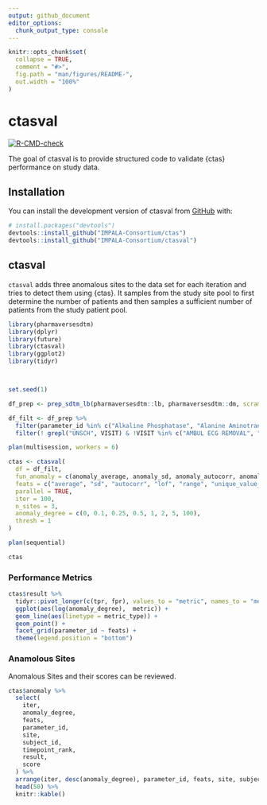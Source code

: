 ```yaml
---
output: github_document
editor_options: 
  chunk_output_type: console
---
```


<!-- README.md is generated from README.Rmd. Please edit that file -->

```r
knitr::opts_chunk$set(
  collapse = TRUE,
  comment = "#>",
  fig.path = "man/figures/README-",
  out.width = "100%"
)
```

# ctasval

<!-- badges: start -->

[![R-CMD-check](https://github.com/IMPALA-Consortium/ctasval/actions/workflows/R-CMD-check.yaml/badge.svg)](https://github.com/IMPALA-Consortium/ctasval/actions/workflows/R-CMD-check.yaml)

<!-- badges: end -->

The goal of ctasval is to provide structured code to validate {ctas} performance on study data.

## Installation

You can install the development version of ctasval from [GitHub](https://github.com/) with:

``` r
# install.packages("devtools")
devtools::install_github("IMPALA-Consortium/ctas")
devtools::install_github("IMPALA-Consortium/ctasval")
```

## ctasval

`ctasval` adds three anomalous sites to the data set for each iteration and tries to detect them using {ctas}. It samples from the study site pool to first determine the number of patients and then samples a sufficient number of patients from the study patient pool.

```r

library(pharmaversesdtm)
library(dplyr)
library(future)
library(ctasval)
library(ggplot2)
library(tidyr)



set.seed(1)

df_prep <- prep_sdtm_lb(pharmaversesdtm::lb, pharmaversesdtm::dm, scramble = TRUE)

df_filt <- df_prep %>%
  filter(parameter_id %in% c("Alkaline Phosphatase", "Alanine Aminotransferase")) %>%
  filter(! grepl("UNSCH", VISIT) & !VISIT %in% c("AMBUL ECG REMOVAL", "RETRIEVAL"))

plan(multisession, workers = 6)

ctas <- ctasval(
  df = df_filt,
  fun_anomaly = c(anomaly_average, anomaly_sd, anomaly_autocorr, anomaly_lof, anomaly_range, anomaly_unique_value_count_relative),
  feats = c("average", "sd", "autocorr", "lof", "range", "unique_value_count_relative"),
  parallel = TRUE,
  iter = 100,
  n_sites = 3,
  anomaly_degree = c(0, 0.1, 0.25, 0.5, 1, 2, 5, 100),
  thresh = 1
)

plan(sequential)

ctas
```

### Performance Metrics

```r
ctas$result %>%
  tidyr::pivot_longer(c(tpr, fpr), values_to = "metric", names_to = "metric_type") %>%
  ggplot(aes(log(anomaly_degree),  metric)) +
  geom_line(aes(linetype = metric_type)) +
  geom_point() +
  facet_grid(parameter_id ~ feats) +
  theme(legend.position = "bottom")
```

### Anamolous Sites

Anomalous Sites and their scores can be reviewed.

```r
ctas$anomaly %>%
  select(
    iter,
    anomaly_degree,
    feats,
    parameter_id,
    site,
    subject_id,
    timepoint_rank,
    result,
    score
  ) %>%
  arrange(iter, desc(anomaly_degree), parameter_id, feats, site, subject_id, timepoint_rank) %>%
  head(50) %>%
  knitr::kable()

```
